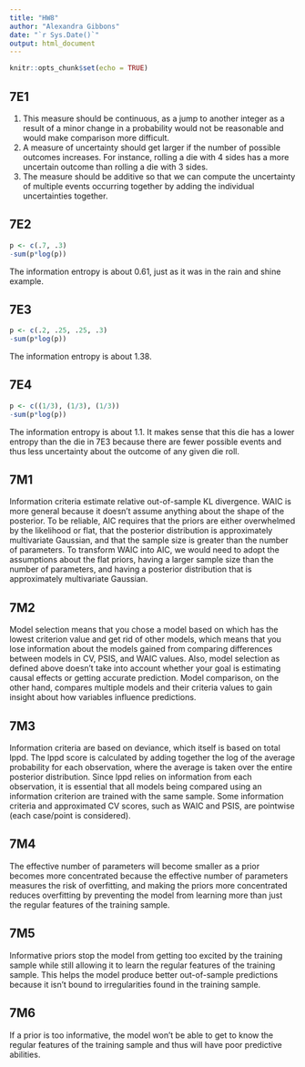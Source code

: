 ```yaml
---
title: "HW8"
author: "Alexandra Gibbons"
date: "`r Sys.Date()`"
output: html_document
---
```


```r
knitr::opts_chunk$set(echo = TRUE)
```

## 7E1
1) This measure should be continuous, as a jump to another integer as a result of a minor change in a probability would not be reasonable and would make comparison more difficult.
2) A measure of uncertainty should get larger if the number of possible outcomes increases. For instance, rolling a die with 4 sides has a more uncertain outcome than rolling a die with 3 sides.
3) The measure should be additive so that we can compute the uncertainty of multiple events occurring together by adding the individual uncertainties together.


## 7E2 
```r
p <- c(.7, .3) 
-sum(p*log(p))
```

The information entropy is about 0.61, just as it was in the rain and shine example.


## 7E3
```r
p <- c(.2, .25, .25, .3)
-sum(p*log(p))
```

The information entropy is about 1.38. 


## 7E4
```r
p <- c((1/3), (1/3), (1/3))
-sum(p*log(p))
```

The information entropy is about 1.1. It makes sense that this die has a lower entropy than the die in 7E3 because there are fewer possible events and thus less uncertainty about the outcome of any given die roll.


## 7M1 
Information criteria estimate relative out-of-sample KL divergence. WAIC is more general because it doesn't assume anything about the shape of the posterior. To be reliable, AIC requires that the priors are either overwhelmed by the likelihood or flat, that the posterior distribution is approximately multivariate Gaussian, and that the sample size is greater than the number of parameters. To transform WAIC into AIC, we would need to adopt the assumptions about the flat priors, having a larger sample size than the number of parameters, and having a posterior distribution that is approximately multivariate Gaussian.


## 7M2 
Model selection means that you chose a model based on which has the lowest criterion value and get rid of other models, which means that you lose information about the models gained from comparing differences between models in CV, PSIS, and WAIC values. Also, model selection as defined above doesn't take into account whether your goal is estimating causal effects or getting accurate prediction. Model comparison, on the other hand, compares multiple models and their criteria values to gain insight about how variables influence predictions.


## 7M3
Information criteria are based on deviance, which itself is based on total lppd. The lppd score is calculated by adding together the log of the average probability for each observation, where the average is taken over the entire posterior distribution. Since lppd relies on information from each observation, it is essential that all models being compared using an information criterion are trained with the same sample. Some information criteria and approximated CV scores, such as WAIC and PSIS, are pointwise (each case/point is considered).


## 7M4
The effective number of parameters will become smaller as a prior becomes more concentrated because the effective number of parameters measures the risk of overfitting, and making the priors more concentrated reduces overfitting by preventing the model from learning more than just the regular features of the training sample. 


## 7M5 
Informative priors stop the model from getting too excited by the training sample while still allowing it to learn the regular features of the training sample. This helps the model produce better out-of-sample predictions because it isn't bound to irregularities found in the training sample.


## 7M6
If a prior is too informative, the model won't be able to get to know the regular features of the training sample and thus will have poor predictive abilities. 


